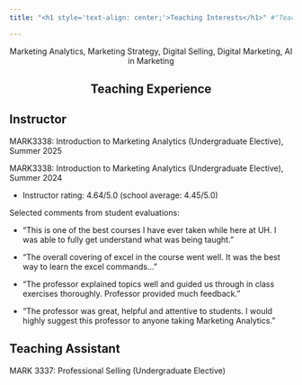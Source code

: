 ```yaml
---
title: "<h1 style='text-align: center;'>Teaching Interests</h1>" #"Teaching"

---
```


<!-- <div style="text-align: center;">
# Teaching Interests
</div> -->

<div style="text-align: center;">
Marketing Analytics, Marketing Strategy, Digital Selling, Digital Marketing, AI in Marketing
</div>

<div style="text-align: center;">
# Teaching Experience
</div>

## Instructor

MARK3338: Introduction to Marketing Analytics (Undergraduate Elective), Summer 2025

MARK3338: Introduction to Marketing Analytics (Undergraduate Elective), Summer 2024

- Instructor rating: 4.64/5.0 (school average: 4.45/5.0)

Selected comments from student evaluations:

- "This is one of the best courses I have ever taken while here at UH. I was able to fully get understand what was being taught."

- "The overall covering of excel in the course went well. It was the best way to learn the excel commands..."

- "The professor explained topics well and guided us through in class exercises thoroughly. Professor provided much feedback."

- "The professor was great, helpful and attentive to students. I would highly suggest this professor to anyone taking Marketing Analytics."

## Teaching Assistant

MARK 3337: Professional Selling (Undergraduate Elective)
